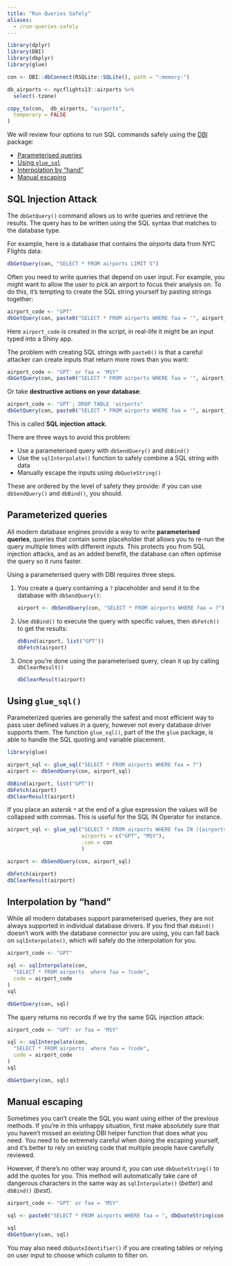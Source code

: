 ```yaml
---
title: "Run Queries Safely"
aliases:
  - /run-queries-safely
---
```


```r
library(dplyr)
library(DBI)
library(dbplyr)
library(glue)

con <- DBI::dbConnect(RSQLite::SQLite(), path = ":memory:")

db_airports <- nycflights13::airports %>%
  select(-tzone)

copy_to(con,  db_airports, "airports",
  temporary = FALSE
)

```

We will review four options to run SQL commands safely using the [DBI](/dbi/) package:

- [Parameterised queries](#parameterized-queries)
- [Using `glue_sql`](#using-glue_sql)
- [Interpolation by "hand"](#interpolation-by-hand)
- [Manual escaping](#manual-escaping)

## SQL Injection Attack

The `dbGetQuery()` command allows us to write queries and retrieve the results.  The query has to be written using the SQL syntax that matches to the database type. 

For example, here is a database that contains the *airports* data from NYC Flights data:

```r
dbGetQuery(con, "SELECT * FROM airports LIMIT 5")
```

Often you need to write queries that depend on user input. For example, you might want to allow the user to pick an airport to focus their analysis on. To do this, it's tempting to create the SQL string yourself by pasting strings together:

```r
airport_code <- "GPT"
dbGetQuery(con, paste0("SELECT * FROM airports WHERE faa = '", airport_code ,"'"))
```

Here `airport_code` is created in the script, in real-life it might be an input typed into a Shiny app.

The problem with creating SQL strings with `paste0()` is that a careful attacker can create inputs that return more rows than you want:

```r
airport_code <- "GPT' or faa = 'MSY"
dbGetQuery(con, paste0("SELECT * FROM airports WHERE faa = '", airport_code ,"'"))
```

Or take **destructive actions on your database**:

```r
airport_code <- "GPT'; DROP TABLE 'airports"
dbGetQuery(con, paste0("SELECT * FROM airports WHERE faa = '", airport_code ,"'"))
```

This is called __SQL injection attack__.

There are three ways to avoid this problem:

* Use a parameterised query with `dbSendQuery()` and `dbBind()`
* Use the `sqlInterpolate()` function to safely combine a SQL string with data
* Manually escape the inputs using `dbQuoteString()`

These are ordered by the level of safety they provide: if you can use `dbSendQuery()` and `dbBind()`, you should.

## Parameterized queries

All modern database engines provide a way to write __parameterised queries__, queries that contain some placeholder that allows you to re-run the query multiple times with different inputs. This protects you from SQL injection attacks, and as an added benefit, the database can often optimise the query so it runs faster.

Using a parameterised query with DBI requires three steps. 

1.  You create a query containing a `?` placeholder and send it to the database
    with `dbSendQuery()`:
    
    ```r
    airport <- dbSendQuery(con, "SELECT * FROM airports WHERE faa = ?")
    
    ```

2.  Use `dbBind()` to execute the query with specific values, then `dbFetch()`
    to get the results:

    ```r
    dbBind(airport, list("GPT"))
    dbFetch(airport)
    ```

3.  Once you're done using the parameterised query, clean it up by calling 
    `dbClearResult()`
    
    ```r
    dbClearResult(airport)
    ```

## Using `glue_sql()`

Parameterized queries are generally the safest and most efficient way to pass user defined values in a query, however not every database driver supports them. The function `glue_sql()`, part of the the `glue` package, is able to handle the SQL quoting and variable placement.

```r
library(glue)

airport_sql <- glue_sql("SELECT * FROM airports WHERE faa = ?")
airport <- dbSendQuery(con, airport_sql)

dbBind(airport, list("GPT"))
dbFetch(airport)
dbClearResult(airport)

```

If you place an astersk `*` at the end of a glue expression the values will be collapsed with commas. This is useful for the SQL IN Operator for instance.

```r
airport_sql <- glue_sql("SELECT * FROM airports WHERE faa IN ({airports*})", 
                        airports = c("GPT", "MSY"),
                        .con = con
                        )

airport <- dbSendQuery(con, airport_sql)

dbFetch(airport)
dbClearResult(airport)

```

## Interpolation by "hand"

While all modern databases support parameterised queries, they are not always supported in individual database drivers. If you find that `dbBind()` doesn't work with the database connector you are using, you can fall back on `sqlInterpolate()`, which will safely do the interpolation for you.

```r

airport_code <- "GPT"

sql <- sqlInterpolate(con, 
  "SELECT * FROM airports  where faa = ?code", 
  code = airport_code
)
sql

dbGetQuery(con, sql)
```

The query returns no records if we try the same SQL injection attack:

```r

airport_code <- "GPT' or faa = 'MSY"

sql <- sqlInterpolate(con, 
  "SELECT * FROM airports  where faa = ?code", 
  code = airport_code
)
sql

dbGetQuery(con, sql)
```

## Manual escaping

Sometimes you can't create the SQL you want using either of the previous methods. If you're in this unhappy situation, first make absolutely sure that you haven't missed an existing DBI helper function that does what you need. You need to be extremely careful when doing the escaping yourself, and it's better to rely on existing code that multiple people have carefully reviewed.

However, if there's no other way around it, you can use `dbQuoteString()` to add the quotes for you. This method will automatically take care of dangerous characters in the same way as `sqlInterpolate()` (*better*) and `dbBind()` (*best*).

```r

airport_code <- "GPT' or faa = 'MSY"

sql <- paste0("SELECT * FROM airports WHERE faa = ", dbQuoteString(con, airport_code))

sql
dbGetQuery(con, sql)

```

You may also need `dbQuoteIdentifier()` if you are creating tables or relying on user input to choose which column to filter on.
